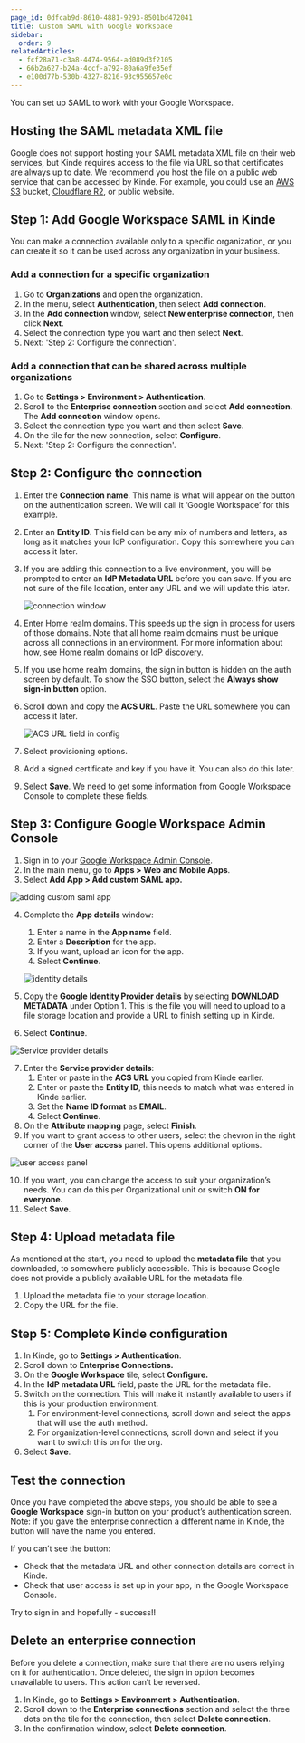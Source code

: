 ```yaml
---
page_id: 0dfcab9d-8610-4881-9293-8501bd472041
title: Custom SAML with Google Workspace
sidebar:
  order: 9
relatedArticles:
  - fcf28a71-c3a8-4474-9564-ad089d3f2105  
  - 66b2a627-b24a-4ccf-a792-80a6a9fe35ef
  - e100d77b-530b-4327-8216-93c955657e0c
---
```


You can set up SAML to work with your Google Workspace.

## Hosting the SAML metadata XML file

Google does not support hosting your SAML metadata XML file on their web services, but Kinde requires access to the file via URL so that certificates are always up to date. We recommend you host the file on a public web service that can be accessed by Kinde. For example, you could use an [AWS S3](https://aws.amazon.com/s3/) bucket, [Cloudflare R2](https://developers.cloudflare.com/r2/), or public website.

## Step 1: Add Google Workspace SAML in Kinde

You can make a connection available only to a specific organization, or you can create it so it can be used across any organization in your business. 

### Add a connection for a specific organization

1. Go to **Organizations** and open the organization. 
2. In the menu, select **Authentication**, then select **Add connection**.
3. In the **Add connection** window, select **New enterprise connection**, then click **Next**.
4. Select the connection type you want and then select **Next**.  
5. Next: 'Step 2: Configure the connection'.

### Add a connection that can be shared across multiple organizations

1. Go to **Settings > Environment > Authentication**.
2. Scroll to the **Enterprise connection** section and select **Add connection**. The **Add connection** window opens.
3. Select the connection type you want and then select **Save**. 
4. On the tile for the new connection, select **Configure**.
5. Next: 'Step 2: Configure the connection'.

## Step 2: Configure the connection

1. Enter the **Connection name**. This name is what will appear on the button on the authentication screen. We will call it ‘Google Workspace’ for this example.
2. Enter an **Entity ID**. This field can be any mix of numbers and letters, as long as it matches your IdP configuration. Copy this somewhere you can access it later.
3. If you are adding this connection to a live environment, you will be prompted to enter an **IdP Metadata URL** before you can save. If you are not sure of the file location, enter any URL and we will update this later.

   ![connection window](https://imagedelivery.net/skPPZTHzSlcslvHjesZQcQ/4fa556a1-7f8e-4926-d7ef-a274409e7700/public)

7. Enter Home realm domains. This speeds up the sign in process for users of those domains. Note that all home realm domains must be unique across all connections in an environment. For more information about how, see [Home realm domains or IdP discovery](/authenticate/enterprise-connections/home-realm-discovery/).
8. If you use home realm domains, the sign in button is hidden on the auth screen by default. To show the SSO button, select the **Always show sign-in button** option.
9. Scroll down and copy the **ACS URL**. Paste the URL somewhere you can access it later.

   ![ACS URL field in config](https://imagedelivery.net/skPPZTHzSlcslvHjesZQcQ/c2201994-75d8-44a9-1ced-d3890e359300/public)

10. Select provisioning options.
11. Add a signed certificate and key if you have it. You can also do this later.
12. Select **Save**. We need to get some information from Google Workspace Console to complete these fields.

## Step 3: Configure Google Workspace Admin Console

1. Sign in to your [Google Workspace Admin Console](https://admin.google.com/).
2. In the main menu, go to **Apps > Web and Mobile Apps**.
3. Select **Add App > Add custom SAML app.**

  ![adding custom saml app](https://imagedelivery.net/skPPZTHzSlcslvHjesZQcQ/d02e7219-70e1-437c-41b3-b60263568900/public)

4. Complete the **App details** window:

   1. Enter a name in the **App name** field.
   2. Enter a **Description** for the app.
   3. If you want, upload an icon for the app.
   4. Select **Continue**.

   ![identity details](https://imagedelivery.net/skPPZTHzSlcslvHjesZQcQ/859218b5-4ca0-4fab-2475-3146088dc700/public)
    
5. Copy the **Google Identity Provider details** by selecting **DOWNLOAD METADATA** under Option 1. This is the file you will need to upload to a file storage location and provide a URL to finish setting up in Kinde.
6. Select **Continue**.

  ![Service provider details](https://imagedelivery.net/skPPZTHzSlcslvHjesZQcQ/91f8d1a9-bcd0-4b11-702e-c4593ac73d00/public)

7. Enter the **Service provider details**:
   1. Enter or paste in the **ACS URL** you copied from Kinde earlier.
   2. Enter or paste the **Entity ID**, this needs to match what was entered in Kinde earlier.
   3. Set the **Name ID format** as **EMAIL**.
   4. Select **Continue**.
8. On the **Attribute mapping** page, select **Finish**.
9. If you want to grant access to other users, select the chevron in the right corner of the **User access** panel. This opens additional options.

  ![user access panel](https://imagedelivery.net/skPPZTHzSlcslvHjesZQcQ/c7e3c185-e1db-49b2-8e02-25ca7320cf00/public)

10. If you want, you can change the access to suit your organization’s needs. You can do this per Organizational unit or switch **ON for everyone.**
11. Select **Save**.

## Step 4: Upload metadata file

As mentioned at the start, you need to upload the **metadata file** that you downloaded, to somewhere publicly accessible. This is because Google does not provide a publicly available URL for the metadata file.

1. Upload the metadata file to your storage location.
2. Copy the URL for the file.

## Step 5: Complete Kinde configuration

1. In Kinde, go to **Settings > Authentication**.
2. Scroll down to **Enterprise Connections.**
3. On the **Google Workspace** tile, select **Configure.**
4. In the **IdP metadata URL** field, paste the URL for the metadata file.
5. Switch on the connection. This will make it instantly available to users if this is your production environment.
   1. For environment-level connections, scroll down and select the apps that will use the auth method.
   2. For organization-level connections, scroll down and select if you want to switch this on for the org. 
6. Select **Save**.

## Test the connection

Once you have completed the above steps, you should be able to see a **Google Workspace** sign-in button on your product’s authentication screen. Note: if you gave the enterprise connection a different name in Kinde, the button will have the name you entered.

If you can’t see the button:

- Check that the metadata URL and other connection details are correct in Kinde.
- Check that user access is set up in your app, in the Google Workspace Console.

Try to sign in and hopefully - success!!

## Delete an enterprise connection

<Aside type="danger">

Before you delete a connection, make sure that there are no users relying on it for authentication. Once deleted, the sign in option becomes unavailable to users. This action can’t be reversed.

</Aside>

1. In Kinde, go to **Settings > Environment > Authentication**.
2. Scroll down to the **Enterprise connections** section and select the three dots on the tile for the connection, then select **Delete connection**.
3. In the confirmation window, select **Delete connection**.
